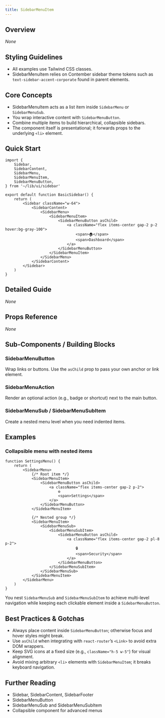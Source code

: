 ```yaml
---
title: SidebarMenuItem
---
```


<!-- Edited by human: false -->
<!-- Examples count: 8 -->
<!-- Source examples: 0 -->
<!-- Playground examples: 0 -->
<!-- External examples: 8 -->
<!-- Import examples: 4 -->

## Overview
_None_

## Styling Guidelines
* All examples use Tailwind CSS classes.
* SidebarMenuItem relies on Contember sidebar theme tokens such as `text-sidebar-accent-corporate` found in parent elements.

## Core Concepts
* SidebarMenuItem acts as a list item inside `SidebarMenu` or `SidebarMenuSub`.
* You wrap interactive content with `SidebarMenuButton`.
* Combine multiple items to build hierarchical, collapsible sidebars.
* The component itself is presentational; it forwards props to the underlying `<li>` element.

## Quick Start
```tsx
import {
	Sidebar,
	SidebarContent,
	SidebarMenu,
	SidebarMenuItem,
	SidebarMenuButton,
} from '~/lib/ui/sidebar'

export default function BasicSidebar() {
	return (
		<Sidebar className="w-64">
			<SidebarContent>
				<SidebarMenu>
					<SidebarMenuItem>
						<SidebarMenuButton asChild>
							<a className="flex items-center gap-2 p-2 hover:bg-gray-100">
								<span>🏠</span>
								<span>Dashboard</span>
							</a>
						</SidebarMenuButton>
					</SidebarMenuItem>
				</SidebarMenu>
			</SidebarContent>
		</Sidebar>
	)
}
```

## Detailed Guide
_None_

## Props Reference
_None_

## Sub-Components / Building Blocks
### SidebarMenuButton
Wrap links or buttons. Use the `asChild` prop to pass your own anchor or link element.

### SidebarMenuAction
Render an optional action (e.g., badge or shortcut) next to the main button.

### SidebarMenuSub / SidebarMenuSubItem
Create a nested menu level when you need indented items.

## Examples
### Collapsible menu with nested items
```tsx
function SettingsMenu() {
	return (
		<SidebarMenu>
			{/* Root item */}
			<SidebarMenuItem>
				<SidebarMenuButton asChild>
					<a className="flex items-center gap-2 p-2">
						⚙️
						<span>Settings</span>
					</a>
				</SidebarMenuButton>
			</SidebarMenuItem>

			{/* Nested group */}
			<SidebarMenuItem>
				<SidebarMenuSub>
					<SidebarMenuSubItem>
						<SidebarMenuButton asChild>
							<a className="flex items-center gap-2 pl-8 p-2">
								🔒
								<span>Security</span>
							</a>
						</SidebarMenuButton>
					</SidebarMenuSubItem>
				</SidebarMenuSub>
			</SidebarMenuItem>
		</SidebarMenu>
	)
}
```
You nest `SidebarMenuSub` and `SidebarMenuSubItem` to achieve multi-level navigation while keeping each clickable element inside a `SidebarMenuButton`.

## Best Practices & Gotchas
* Always place content inside `SidebarMenuButton`; otherwise focus and hover styles might break.
* Use `asChild` when integrating with `react-router`’s `<Link>` to avoid extra DOM wrappers.
* Keep SVG icons at a fixed size (e.g., `className="h-5 w-5"`) for visual alignment.
* Avoid mixing arbitrary `<li>` elements with `SidebarMenuItem`; it breaks keyboard navigation.

## Further Reading
* Sidebar, SidebarContent, SidebarFooter
* SidebarMenuButton
* SidebarMenuSub and SidebarMenuSubItem
* Collapsible component for advanced menus

<!-- End of Generated Documentation -->